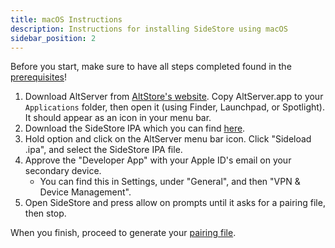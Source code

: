 ```yaml
---
title: macOS Instructions
description: Instructions for installing SideStore using macOS
sidebar_position: 2
---
```


Before you start, make sure to have all steps completed found in the [prerequisites](prerequisites)!

1. Download AltServer from [AltStore's website](https://cdn.altstore.io/file/altstore/altserver.zip). Copy AltServer.app to your `Applications` folder, then open it (using Finder, Launchpad, or Spotlight). It should appear as an icon in your menu bar.
2. Download the SideStore IPA which you can find [here](https://github.com/sidestore/sidestore/releases/latest/download/sidestore.ipa).
3. Hold option and click on the AltServer menu bar icon. Click "Sideload .ipa", and select the SideStore IPA file.
4. Approve the "Developer App" with your Apple ID's email on your secondary device.
    * You can find this in Settings, under "General", and then "VPN & Device Management".
5. Open SideStore and press allow on prompts until it asks for a pairing file, then stop.

When you finish, proceed to generate your [pairing file](pairing-file).
